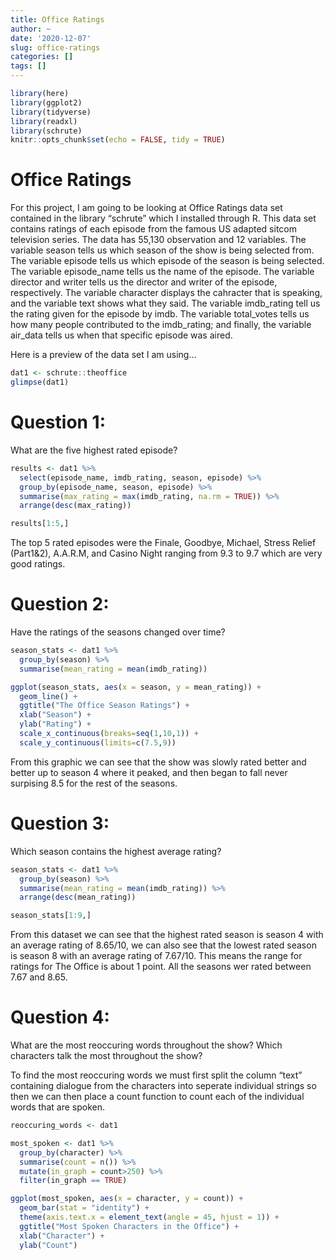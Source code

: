 ```yaml
---
title: Office Ratings
author: ~
date: '2020-12-07'
slug: office-ratings
categories: []
tags: []
---
```


```r
library(here)
library(ggplot2)
library(tidyverse)
library(readxl)
library(schrute)
knitr::opts_chunk$set(echo = FALSE, tidy = TRUE)
```
# Office Ratings

For this project, I am going to be looking at Office Ratings data set contained in the library "schrute" which I installed through R. This data set contains ratings of each episode from the famous US adapted sitcom television series. The data has 55,130 observation and 12 variables. The variable season tells us which season of the show is being selected from. The variable episode tells us which episode of the season is being selected. The variable episode_name tells us the name of the episode. The variable director and writer tells us the director and writer of the episode, respectively. The variable character displays the cahracter that is speaking, and the variable text shows what they said. The variable imdb_rating tell us the rating given for the episode by imdb. The variable total_votes tells us how many people contributed to the imdb_rating; and finally, the variable air_data tells us when that specific episode was aired.

Here is a preview of the data set I am using...

```r
dat1 <- schrute::theoffice
glimpse(dat1)
```

# Question 1:
What are the five highest rated episode?

```r
results <- dat1 %>%
  select(episode_name, imdb_rating, season, episode) %>%
  group_by(episode_name, season, episode) %>%
  summarise(max_rating = max(imdb_rating, na.rm = TRUE)) %>%
  arrange(desc(max_rating))

results[1:5,]
```
The top 5 rated episodes were the Finale, Goodbye, Michael, Stress Relief (Part1&2), A.A.R.M, and Casino Night ranging from 9.3 to 9.7 which are very good ratings.

# Question 2:
Have the ratings of the seasons changed over time? 

```r
season_stats <- dat1 %>%
  group_by(season) %>%
  summarise(mean_rating = mean(imdb_rating))

ggplot(season_stats, aes(x = season, y = mean_rating)) + 
  geom_line() +
  ggtitle("The Office Season Ratings") +
  xlab("Season") +
  ylab("Rating") +
  scale_x_continuous(breaks=seq(1,10,1)) +
  scale_y_continuous(limits=c(7.5,9))
```
From this graphic we can see that the show was slowly rated better and better up to season 4 where it peaked, and then began to fall never surpising 8.5 for the rest of the seasons.

# Question 3:
Which season contains the highest average rating?

```r
season_stats <- dat1 %>%
  group_by(season) %>%
  summarise(mean_rating = mean(imdb_rating)) %>%
  arrange(desc(mean_rating))

season_stats[1:9,]
```
From this dataset we can see that the highest rated season is season 4 with an average rating of 8.65/10, we can also see that the lowest rated season is season 8 with an average rating of 7.67/10. This means the range for ratings for The Office is about 1 point. All the seasons wer rated between 7.67 and 8.65.

# Question 4:
What are the most reoccuring words throughout the show? Which characters talk the most throughout the show?

To find the most reoccuring words we must first split the column "text" containing dialogue from the characters into seperate individual strings so then we can then place a count function to count each of the individual words that are spoken.

```r
reoccuring_words <- dat1
```

```r
most_spoken <- dat1 %>%
  group_by(character) %>%
  summarise(count = n()) %>%
  mutate(in_graph = count>250) %>%
  filter(in_graph == TRUE)

ggplot(most_spoken, aes(x = character, y = count)) +
  geom_bar(stat = "identity") +
  theme(axis.text.x = element_text(angle = 45, hjust = 1)) +
  ggtitle("Most Spoken Characters in the Office") +
  xlab("Character") +
  ylab("Count")
```




